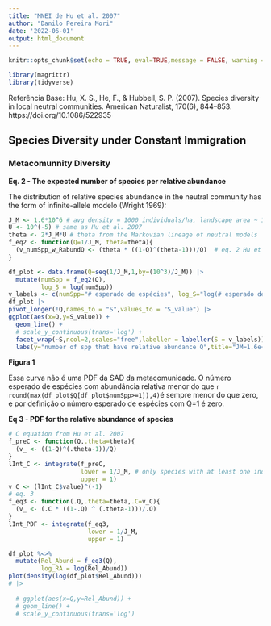 ```yaml
---
title: "MNEI de Hu et al. 2007"
author: "Danilo Pereira Mori"
date: '2022-06-01'
output: html_document
---
```


```r
knitr::opts_chunk$set(echo = TRUE, eval=TRUE,message = FALSE, warning = FALSE)
```

```r
library(magrittr)
library(tidyverse)
```

Referência Base:
Hu, X. S., He, F., & Hubbell, S. P. (2007). Species diversity in local neutral communities. American Naturalist, 170(6), 844–853. https://doi.org/10.1086/522935

## Species Diversity under Constant Immigration

### Metacomunnity Diversity  
  
__Eq. 2 - The expected number of species per relative abundance__  
  
The distribution of relative species abundance in the neutral community has the form of infinite-allele modelo (Wright 1969):    
      
```r
J_M <- 1.6*10^6 # avg density = 1000 individuals/ha, landscape area ~ 1600 ha
U <- 10^(-5) # same as Hu et al. 2007
theta <- 2*J_M*U # theta from the Markovian lineage of neutral models
f_eq2 <- function(Q=1/J_M, theta=theta){ 
  (v_numSpp_w_RabundQ <- (theta * ((1-Q)^(theta-1)))/Q)  # eq. 2 Hu et al. 2007
}
```
```r
df_plot <- data.frame(Q=seq(1/J_M,1,by=(10^3)/J_M)) |> 
  mutate(numSpp = f_eq2(Q),
         log_S = log(numSpp))
v_labels <- c(numSpp="# esperado de espécies", log_S="log(# esperado de espécies)")
df_plot |> 
pivot_longer(!Q,names_to = "S",values_to = "S_value") |>
ggplot(aes(x=Q,y=S_value)) +
  geom_line() +
  # scale_y_continuous(trans='log') +
  facet_wrap(~S,ncol=2,scales="free",labeller = labeller(S = v_labels)) +
  labs(y="number of spp that have relative abundance Q",title="JM=1.6e+6, U=10e-5, theta=32")
```
  
__Figura 1__   
  
    
Essa curva não é uma PDF da SAD da metacomunidade. O número esperado de espécies com abundância relativa menor do que `r round(max(df_plot$Q[df_plot$numSpp>=1]),4)`é sempre menor do que zero, e por definição o número esperado de espécies com Q=1 é zero.


__Eq 3 - PDF for the relative abundance of species__

```r
# C equation from Hu et al. 2007
f_preC <- function(Q,.theta=theta){
  (v_ <- ((1-Q)^(.theta-1))/Q)
}
lInt_C <- integrate(f_preC,
                    lower = 1/J_M, # only species with at least one individual (Hu et al. 2007)
                    upper = 1)
v_C <- (lInt_C$value)^(-1)
# eq. 3
f_eq3 <- function(.Q,.theta=theta,.C=v_C){
  (v_ <- (.C * ((1-.Q) ^ (.theta-1)))/.Q) 
}
lInt_PDF <- integrate(f_eq3,
                      lower = 1/J_M,
                      upper = 1)
```
```r
df_plot %<>% 
  mutate(Rel_Abund = f_eq3(Q),
         log_RA = log(Rel_Abund))
plot(density(log(df_plot$Rel_Abund)))
# |>
  
  # ggplot(aes(x=Q,y=Rel_Abund)) +
  # geom_line() +
  # scale_y_continuous(trans='log')
```


